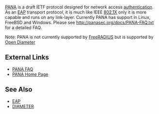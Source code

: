 [[PANA]] is a draft IETF protocol designed for network access [[authentication]]. As an [[EAP]] transport protocol, it is much like IEEE [[802.1X]] only it is more capable and runs on any link-layer. Currently PANA has support in Linux, FreeBSD and Windows. Please see http://panasec.org/docs/PANA-FAQ.txt for a detailed FAQ.

Note: PANA is not currently supported by [[FreeRADIUS]] but is supported by [[Open Diameter]]

==External Links==

* [http://panasec.org/docs/PANA-FAQ.txt PANA FAQ]
* [http://panasec.org/ PANA Home Page]

==See Also==

* [[EAP]]
* [[DIAMETER]]
